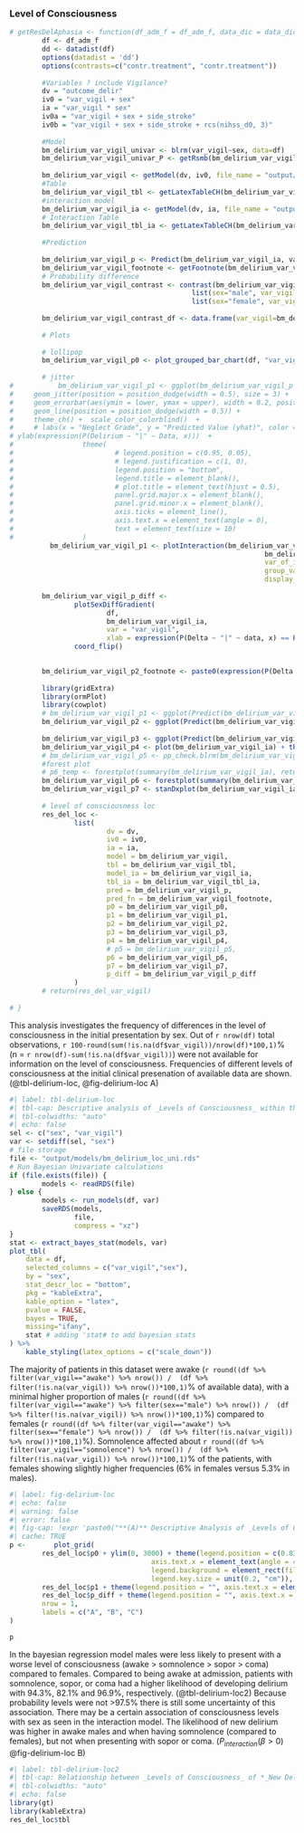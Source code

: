 ### Level of Consciousness

```r
# getResDelAphasia <- function(df_adm_f = df_adm_f, data_dic = data_dic){
        df <- df_adm_f
        dd <- datadist(df)
        options(datadist = 'dd')
        options(contrasts=c("contr.treatment", "contr.treatment"))
        
        #Variables ? include Vigilance?
        dv = "outcome_delir"
        iv0 = "var_vigil + sex"
        ia = "var_vigil * sex"
        iv0a = "var_vigil + sex + side_stroke"
        iv0b = "var_vigil + sex + side_stroke + rcs(nihss_d0, 3)"
        
        #Model
        bm_delirium_var_vigil_univar <- blrm(var_vigil~sex, data=df)
        bm_delirium_var_vigil_univar_P <- getRsmb(bm_delirium_var_vigil_univar) %>% pull(P) %>% transform_P_value()
       
        bm_delirium_var_vigil <- getModel(dv, iv0, file_name = "output/models/bm_delirium_var_vigil", data = df, force_overwrite = FALSE)
        #Table
        bm_delirium_var_vigil_tbl <- getLatexTableCH(bm_delirium_var_vigil, font_size=8)
        #interaction model
        bm_delirium_var_vigil_ia <- getModel(dv, ia, file_name = "output/models/bm_delirium_var_vigil_ia", data = df, force_overwrite = FALSE)
        # Interaction Table
        bm_delirium_var_vigil_tbl_ia <- getLatexTableCH(bm_delirium_var_vigil_ia, font_size=8, interactions_only = TRUE)
        
        #Prediction
        
        bm_delirium_var_vigil_p <- Predict(bm_delirium_var_vigil_ia, var_vigil,  sex, funint=FALSE, fun=plogis, conf.int = TRUE)
        bm_delirium_var_vigil_footnote <- getFootnote(bm_delirium_var_vigil_p)
        # Probability difference
        bm_delirium_var_vigil_contrast <- contrast(bm_delirium_var_vigil_ia, 
                                             list(sex="male", var_vigil=c(bm_delirium_var_vigil_p$var_vigil)),
                                             list(sex="female", var_vigil=c(bm_delirium_var_vigil_p$var_vigil)))
        
        bm_delirium_var_vigil_contrast_df <- data.frame(var_vigil=bm_delirium_var_vigil_contrast$var_vigil, probability=bm_delirium_var_vigil_contrast$PP)
        
        # Plots
        
        # lollipop
        bm_delirium_var_vigil_p0 <- plot_grouped_bar_chart(df, "var_vigil", "sex", chart_type = "lollipop") + coord_cartesian(expand=TRUE, ylim=c(0,2200))
        
        # jitter
#           bm_delirium_var_vigil_p1 <- ggplot(bm_delirium_var_vigil_p %>% as_tibble(), aes(x = var_vigil, y = yhat, color = sex, group = sex)) +
#     geom_jitter(position = position_dodge(width = 0.5), size = 3) +  
#     geom_errorbar(aes(ymin = lower, ymax = upper), width = 0.2, position = position_dodge(width = 0.5)) +  # Adding error bars with the same jitter
#     geom_line(position = position_dodge(width = 0.5)) + 
#     theme_ch() +  scale_color_colorblind()  +
#     # labs(x = "Neglect Grade", y = "Predicted Value (yhat)", color = "Sex") +  # Adding labels + coor_flip()
# ylab(expression(P(Delirium ~ "|" ~ Data, x)))  +
#                 theme(
#                         # legend.position = c(0.95, 0.05),
#                         # legend.justification = c(1, 0),
#                         legend.position = "bottom",
#                         legend.title = element_blank(),
#                         # plot.title = element_text(hjust = 0.5),
#                         panel.grid.major.x = element_blank(),
#                         panel.grid.minor.x = element_blank(),
#                         axis.ticks = element_line(),
#                         axis.text.x = element_text(angle = 0),
#                         text = element_text(size = 10)
#                 )
          bm_delirium_var_vigil_p1 <- plotInteraction(bm_delirium_var_vigil_ia,
                                                               bm_delirium_var_vigil_p,
                                                               var_of_interest = "var_vigil",
                                                               group_var = "sex",
                                                               display_annotations = TRUE, display_sign=FALSE)
        
        bm_delirium_var_vigil_p_diff <-
                plotSexDiffGradient(
                        df,
                        bm_delirium_var_vigil_ia,
                        var = "var_vigil",
                        xlab = expression(P(Delta ~ "|" ~ data, x) == P(theta[F]-theta[M]))) +
                coord_flip()
        

        bm_delirium_var_vigil_p2_footnote <- paste0(expression(P(Delta ~ "|" ~ data, x)), " is the posterior probability density of the contrast between females and males of developing a delirium at a given level of Vigilance x.")
        
        library(gridExtra)
        library(ormPlot)
        library(cowplot)
        # bm_delirium_var_vigil_p1 <- ggplot(Predict(bm_delirium_var_vigil_ia, var_vigil)) + theme_ch() + scale_color_viridis(discrete = TRUE, option = "D") + theme(plot.margin = unit(c(0.5,0,0,0.5), "cm"))
        bm_delirium_var_vigil_p2 <- ggplot(Predict(bm_delirium_var_vigil_ia, sex)) + theme_ch() + scale_color_viridis(discrete = TRUE, option = "D") + coord_cartesian(expand = TRUE, ylim = c(-4, 0)) + theme(plot.margin = unit(c(0.5,0,0,0.5), "cm"))
        
        bm_delirium_var_vigil_p3 <- ggplot(Predict(bm_delirium_var_vigil_ia, var_vigil, sex, conf.int = FALSE)) + theme_ch() + scale_color_viridis(discrete = TRUE, option = "D")+ theme(plot.margin = unit(c(0.5,0,0,0.5), "cm")) 
        bm_delirium_var_vigil_p4 <- plot(bm_delirium_var_vigil_ia) + theme_ch() + scale_color_viridis(discrete = TRUE, option = "D") + coord_cartesian(expand = TRUE, xlim = c(-3, 3)) + theme(plot.margin = unit(c(0.5,0,0,0.5), "cm"))
        # bm_delirium_var_vigil_p5 <- pp_check.blrm(bm_delirium_var_vigil_ia, type = "violin_grouped", group = "sex", df=df) + coord_cartesian(expand = TRUE) + theme(legend.position = "top", plot.margin = unit(c(0.5,0,0,1), "cm"))
        #forest plot
        # p6_temp <- forestplot(summary(bm_delirium_var_vigil_ia), return_ggplots = TRUE)
        bm_delirium_var_vigil_p6 <- forestplot(summary(bm_delirium_var_vigil), return_ggplots = TRUE)
        bm_delirium_var_vigil_p7 <- stanDxplot(bm_delirium_var_vigil_ia, which="sex=male") + theme_ch() + coord_cartesian(expand = TRUE, xlim=c(0,1400), ylim=c(-10,25)) + coord_flip() + theme(plot.margin = unit(c(0.5,0,0,0.5), "cm"))
        
        # level of consciousness loc
        res_del_loc <-
                list(
                        dv = dv,
                        iv0 = iv0,
                        ia = ia,
                        model = bm_delirium_var_vigil,
                        tbl = bm_delirium_var_vigil_tbl,
                        model_ia = bm_delirium_var_vigil_ia,
                        tbl_ia = bm_delirium_var_vigil_tbl_ia,
                        pred = bm_delirium_var_vigil_p,
                        pred_fn = bm_delirium_var_vigil_footnote,
                        p0 = bm_delirium_var_vigil_p0,
                        p1 = bm_delirium_var_vigil_p1,
                        p2 = bm_delirium_var_vigil_p2,
                        p3 = bm_delirium_var_vigil_p3,
                        p4 = bm_delirium_var_vigil_p4,
                        # p5 = bm_delirium_var_vigil_p5,
                        p6 = bm_delirium_var_vigil_p6,
                        p7 = bm_delirium_var_vigil_p7,
                        p_diff = bm_delirium_var_vigil_p_diff
                )
        # return(res_del_var_vigil)
        
# }
```

This analysis investigates the frequency of differences in the level of consciousness in the initial presentation by sex. Out of `r nrow(df)` total observations, `r 100-round(sum(!is.na(df$var_vigil))/nrow(df)*100,1)`% (n = `r nrow(df)-sum(!is.na(df$var_vigil))`) were not available for information on the level of consciousness. Frequencies of different levels of consciousness at the initial clinical presenation of available data are shown. (@tbl-delirium-loc, @fig-delirium-loc A)

```r
#| label: tbl-delirium-loc
#| tbl-cap: Descriptive analysis of _Levels of Consciousness_ within the whole cohort and the subgroups of biological sex
#| tbl-colwidths: "auto"
#| echo: false
sel <- c("sex", "var_vigil")
var <- setdiff(sel, "sex")
# file storage
file <- "output/models/bm_delirium_loc_uni.rds"
# Run Bayesian Univariate calculations
if (file.exists(file)) {
        models <- readRDS(file)
} else {
        models <- run_models(df, var)
        saveRDS(models,
                file,
                compress = "xz")
}
stat <- extract_bayes_stat(models, var)
plot_tbl(
    data = df,
    selected_columns = c("var_vigil","sex"),
    by = "sex",
    stat_descr_loc = "bottom",
    pkg = "kableExtra",
    kable_option = "latex",
    pvalue = FALSE,
    bayes = TRUE,
    missing="ifany",
    stat # adding 'stat# to add bayesian stats
) %>% 
    kable_styling(latex_options = c("scale_down"))  

```

The majority of patients in this dataset were awake (`r round((df %>% filter(var_vigil=="awake") %>% nrow()) /  (df %>% filter(!is.na(var_vigil)) %>% nrow())*100,1)`% of available data), with a minimal higher proportion of males (`r round((df %>% filter(var_vigil=="awake") %>% filter(sex=="male") %>% nrow()) /  (df %>% filter(!is.na(var_vigil)) %>% nrow())*100,1)`%) compared to females (`r round((df %>% filter(var_vigil=="awake") %>% filter(sex=="female") %>% nrow()) /  (df %>% filter(!is.na(var_vigil)) %>% nrow())*100,1)`%). Somnolence affected about `r round((df %>% filter(var_vigil=="somnolence") %>% nrow()) /  (df %>% filter(!is.na(var_vigil)) %>% nrow())*100,1)`% of the patients, with females showing slightly higher frequencies (6% in females versus 5.3% in males).

```r
#| label: fig-delirium-loc
#| echo: false
#| warning: false
#| error: false
#| fig-cap: !expr 'paste0("**(A)** Descriptive Analysis of _Levels of Consciousness (awake, somnolence, sopor, coma)_ stratified by biological sex. **(B)** Probability of Occurrence of a New Delirium given the different levels of consciousness comparing females and males, **(C)** Differences in posterior probability of females - males in each level of consciousness")'
#| cache: TRUE
p <-       plot_grid(
        res_del_loc$p0 + ylim(0, 3000) + theme(legend.position = c(0.83,0.95), 
                                   axis.text.x = element_text(angle = 45, hjust = 1),
                                   legend.background = element_rect(fill = NA),
                                   legend.key.size = unit(0.2, "cm")),
        res_del_loc$p1 + theme(legend.position = "", axis.text.x = element_text(angle = 45, hjust = 1)),
        res_del_loc$p_diff + theme(legend.position = "", axis.text.x = element_text(angle = 45, hjust = 1)),
        nrow = 1,
        labels = c("A", "B", "C")
)

p
```

In the bayesian regression model males were less likely to present with a worse level of consciousness (awake \> somnolence \> sopor \> coma) compared to females. Compared to being awake at admission, patients with somnolence, sopor, or coma had a higher likelihood of developing delirium with 94.3%, 82.1% and 96.9%, respectively. (@tbl-delirium-loc2) Because probability levels were not \>97.5% there is still some uncertainty of this association. There may be a certain association of consciousness levels with sex as seen in the interaction model. The likelihood of new delirium was higher in awake males and when having somnolence (compared to females), but not when presenting with sopor or coma. ($P_{interaction} (\beta>0)$ @fig-delirium-loc B)

```r
#| label: tbl-delirium-loc2
#| tbl-cap: Relationship between _Levels of Consciousness_ of *_New Delirium_*
#| tbl-colwidths: "auto"
#| echo: false
library(gt)
library(kableExtra)
res_del_loc$tbl
```
